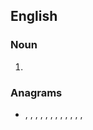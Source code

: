 ==English==

===Noun===
{{head|en|noun plural form}}

# {{plural of|leat|lang=en}}

===Anagrams===
* {{l|en|astel}}, {{l|en|lates}}, {{l|en|least}}, {{l|en|salet}}, {{l|en|setal}}, {{l|en|slate}}, {{l|en|stale}}, {{l|en|steal}}, {{l|en|stela}}, {{l|en|taels}}, {{l|en|tales}}, {{l|en|teals}}, {{l|en|tesla}}